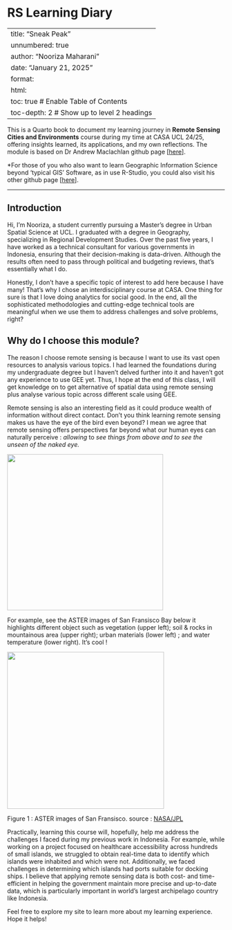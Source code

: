 # RS Learning Diary

---
title: "Sneak Peak"
unnumbered: true
author: "Nooriza Maharani"
date: "January 21, 2025"
format:
  html:
    toc: true    # Enable Table of Contents
    toc-depth: 2 # Show up to level 2 headings
---

This is a Quarto book to document my learning journey in **Remote Sensing Cities and Environments** course during my time at CASA UCL 24/25, offering insights learned, its applications, and my own reflections. The module is based on Dr Andrew Maclachlan github page \[[here](https://andrewmaclachlan.github.io/CASA0023/.)\].

\*For those of you who also want to learn Geographic Information Science beyond 'typical GIS' Software, as in use R-Studio, you could also visit his other github page \[[here](https://andrewmaclachlan.github.io/CASA0005repo/index.html)\].

------------------------------------------------------------------------

## Introduction

Hi, I’m Nooriza, a student currently pursuing a Master's degree in Urban Spatial Science at UCL. I graduated with a degree in Geography, specializing in Regional Development Studies. Over the past five years, I have worked as a technical consultant for various governments in Indonesia, ensuring that their decision-making is data-driven. Although the results often need to pass through political and budgeting reviews, that's essentially what I do.

Honestly, I don't have a specific topic of interest to add here because I have many! That's why I chose an interdisciplinary course at CASA. One thing for sure is that I love doing analytics for social good. In the end, all the sophisticated methodologies and cutting-edge technical tools are meaningful when we use them to address challenges and solve problems, right?

## Why do I choose this module?

The reason I choose remote sensing is because I want to use its vast open resources to analysis various topics. I had learned the foundations during my undergraduate degree but I haven't delved further into it and haven't got any experience to use GEE yet. Thus, I hope at the end of this class, I will get knowledge on to get alternative of spatial data using remote sensing plus analyse various topic across different scale using GEE.

Remote sensing is also an interesting field as it could produce wealth of information without direct contact. Don't you think learning remote sensing makes us have the eye of the bird even beyond? I mean we agree that remote sensing offers perspectives far beyond what our human eyes can naturally perceive : *allowing* to *see things from above and to see the unseen of the naked eye.*

![](images/clipboard-2217286199.png){width="361"}

For example, see the ASTER images of San Fransisco Bay below it highlights different object such as vegetation (upper left); soil & rocks in mountainous area (upper right); urban materials (lower left) ; and water temperature (lower right). It's cool !

[![](images/PIA02605_modest.jpg){fig-align="left" width="363"}](https://photojournal.jpl.nasa.gov/jpegMod/PIA02605_modest.jpg)

Figure 1 : ASTER images of San Fransisco. source : [NASA/JPL](https://photojournal.jpl.nasa.gov/catalog/PIA02605)

Practically, learning this course will, hopefully, help me address the challenges I faced during my previous work in Indonesia. For example, while working on a project focused on healthcare accessibility across hundreds of small islands, we struggled to obtain real-time data to identify which islands were inhabited and which were not. Additionally, we faced challenges in determining which islands had ports suitable for docking ships. I believe that applying remote sensing data is both cost- and time-efficient in helping the government maintain more precise and up-to-date data, which is particularly important in world's largest archipelago country like Indonesia.

Feel free to explore my site to learn more about my learning experience. Hope it helps!
